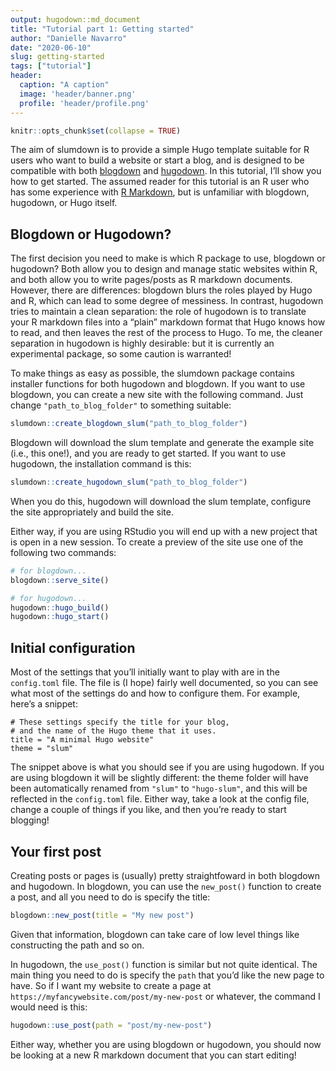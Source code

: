 ```yaml
---
output: hugodown::md_document
title: "Tutorial part 1: Getting started"
author: "Danielle Navarro"
date: "2020-06-10"
slug: getting-started
tags: ["tutorial"]
header:
  caption: "A caption"
  image: 'header/banner.png'
  profile: 'header/profile.png'
---
```


```r
knitr::opts_chunk$set(collapse = TRUE)
```

The aim of slumdown is to provide a simple Hugo template suitable for R users who want to build a website or start a blog, and is designed to be compatible with both [blogdown](https://github.com/rstudio/blogdown) and [hugodown](https://github.com/r-lib/hugodown). In this tutorial, I'll show you how to get started. The assumed reader for this tutorial is an R user who has some experience with [R Markdown](https://rmarkdown.rstudio.com/), but is unfamiliar with blogdown, hugodown, or Hugo itself.


## Blogdown or Hugodown?

The first decision you need to make is which R package to use, blogdown or hugodown? Both allow you to design and manage static websites within R, and both allow you to write pages/posts as R markdown documents. However, there are differences: blogdown blurs the roles played by Hugo  and R, which can lead to some degree of messiness. In contrast, hugodown tries to maintain a clean separation: the role of hugodown is to translate your R markdown files into a "plain" markdown format that Hugo knows how to read, and then leaves the rest of the process to Hugo. To me, the cleaner separation in hugodown is highly desirable: but it is currently an experimental package, so some caution is warranted!

To make things as easy as possible, the slumdown package contains installer functions for both hugodown and blogdown. If you want to use blogdown, you can create a new site with the following command. Just change `"path_to_blog_folder"` to something suitable: 

```r
slumdown::create_blogdown_slum("path_to_blog_folder")
```

Blogdown will download the slum template and generate the example site (i.e., this one!), and you are ready to get started. If you want to use hugodown, the installation command is this:

```r
slumdown::create_hugodown_slum("path_to_blog_folder")
```

When you do this, hugodown will download the slum template, configure the site appropriately and build the site. 

Either way, if you are using RStudio you will end up with a new project that is open in a new session. To create a preview of the site use one of the following two commands:


```r
# for blogdown...
blogdown::serve_site()

# for hugodown...
hugodown::hugo_build()
hugodown::hugo_start()
```


## Initial configuration

Most of the settings that you'll initially want to play with are in the `config.toml` file. The file is (I hope) fairly well documented, so you can see what most of the settings do and how to configure them. For example, here's a snippet:

```
# These settings specify the title for your blog, 
# and the name of the Hugo theme that it uses.
title = "A minimal Hugo website"
theme = "slum"
```

The snippet above is what you should see if you are using hugodown. If you are using blogdown it will be slightly different: the theme folder will have been automatically renamed from `"slum"` to `"hugo-slum"`, and this will be reflected in the `config.toml` file. Either way, take a look at the config file, change a couple of things if you like, and then you're ready to start blogging!

## Your first post

Creating posts or pages is (usually) pretty straightfoward in both blogdown and hugodown. In blogdown, you can use the `new_post()` function to create a post, and all you need to do is specify the title:

```r
blogdown::new_post(title = "My new post")
```

Given that information, blogdown can take care of low level things like constructing the path and so on. 

In hugodown, the `use_post()` function is similar but not quite identical. The main thing you need to do is specify the `path` that you'd like the new page to have. So if I want my website to create a page at `https://myfancywebsite.com/post/my-new-post` or whatever, the command I would need is this:

```r
hugodown::use_post(path = "post/my-new-post")
```

Either way, whether you are using blogdown or hugodown, you should now be looking at a new R markdown document that you can start editing!




